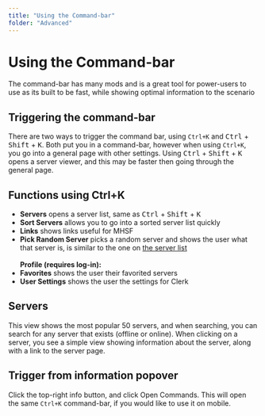 ```yaml
---
title: "Using the Command-bar"
folder: "Advanced"
---
```


# Using the Command-bar

The command-bar has many mods and is a great tool for power-users to use as its built to be fast, while showing optimal information to the scenario

<Separator />

## Triggering the command-bar

There are two ways to trigger the command bar, using `Ctrl+K` and <kbd>Ctrl</kbd> + <kbd>Shift</kbd> + <kbd>K</kbd>. Both put you in a command-bar, however when using `Ctrl+K`, you go into a general page with other settings.
Using <kbd>Ctrl</kbd> + <kbd>Shift</kbd> + <kbd>K</kbd> opens a server viewer, and this may be faster then going through the general page.

## Functions using Ctrl+K

- **Servers** opens a server list, same as <kbd>Ctrl</kbd> + <kbd>Shift</kbd> + <kbd>K</kbd>
- **Sort Servers** allows you to go into a sorted server list quickly
- **Links** shows links useful for MHSF
- **Pick Random Server** picks a random server and shows the user what that server is, is similar to the one on [the server list](/)
  <br /> <br />
  **Profile (requires log-in):**
- **Favorites** shows the user their favorited servers
- **User Settings** shows the user the settings for Clerk

## Servers

This view shows the most popular 50 servers, and when searching, you can search for any server that exists (offline or online).
When clicking on a server, you see a simple view showing information about the server, along with a link to the server page.

## Trigger from information popover

Click the top-right info button, and click Open Commands. This will open the same `Ctrl+K` command-bar, if you would like to use it on mobile.
